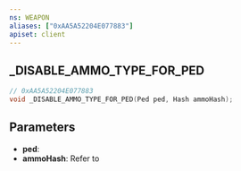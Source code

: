 ```yaml
---
ns: WEAPON
aliases: ["0xAA5A52204E077883"]
apiset: client
---
```

## _DISABLE_AMMO_TYPE_FOR_PED

```c
// 0xAA5A52204E077883
void _DISABLE_AMMO_TYPE_FOR_PED(Ped ped, Hash ammoHash);
```


## Parameters
* **ped**:
* **ammoHash**: Refer to <EmbeddedEnum type="eAmmoType" />
